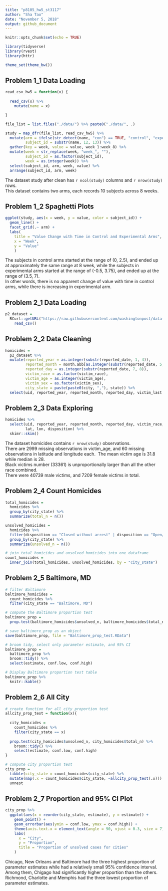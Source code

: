 ```yaml
---
title: "p8105_hw5_st3117"
author: "Sha Tao"
date: "November 5, 2018"
output: github_document
---
```


```r
knitr::opts_chunk$set(echo = TRUE)

library(tidyverse)
library(rvest)
library(httr)

theme_set(theme_bw())
```

## Problem 1_1 Data Loading

```r

read_csv_hw5 = function(x) {
  
  read_csv(x) %>% 
    mutate(name = x)

}

file_list = list.files("./data/") %>% paste0("./data/", .)

study = map_dfr(file_list, read_csv_hw5) %>% 
  mutate(arm = ifelse(str_detect(name, "con") == TRUE, "control", "experimental"),
         subject_id = substr(name, 12, 13)) %>% 
  gather(key = week, value = value, week_1:week_8) %>% 
  mutate(week = str_replace(week, "week_", ""),
         subject_id = as.factor(subject_id),
         week = as.integer(week)) %>% 
  select(subject_id, arm, week, value) %>% 
  arrange(subject_id, arm, week)

```

The dataset study after clean has `r ncol(study)` columns and `r nrow(study)` rows.\
This dataset contains two arms, each records 10 subjects across 8 weeks.

## Problem 1_2 Spaghetti Plots

```r

ggplot(study, aes(x = week, y = value, color = subject_id)) +
  geom_line() +
  facet_grid(.~ arm) +
  labs(
    title = "Value Change with Time in Control and Experimental Arms",
    x = "Week",
    y = "Value"
    )

```

The subjects in control arms started at the range of (0, 2.5), and ended up at approximately the same range at 8 week, while the subjects in experimental arms started at the range of (-0.5, 3.75), and ended up at the range of (3.5, 7).\
In other words, there is no apparent change of value with time in control arms, while there is increasing in experimental arm.

## Problem 2_1 Data Loading

```r

p2_dataset = 
  RCurl::getURL("https://raw.githubusercontent.com/washingtonpost/data-homicides/master/homicide-data.csv") %>%
    read_csv()

```

## Problem 2_2 Data Cleaning

```r

homicides =
  p2_dataset %>% 
  mutate(reported_year = as.integer(substr(reported_date, 1, 4)),
         reported_month = month.abb[as.integer(substr(reported_date, 5, 6))],
         reported_day = as.integer(substr(reported_date, 7, 8)),
         victim_race = as.factor(victim_race),
         victim_age = as.integer(victim_age),
         victim_sex = as.factor(victim_sex),
         city_state = paste(paste0(city, ","), state)) %>% 
  select(uid, reported_year, reported_month, reported_day, victim_last:victim_sex, city_state, lat:disposition)

```

## Problem 2_3 Data Exploring

```r

homicides %>% 
  select(uid, reported_year, reported_month, reported_day, victim_race, victim_age, victim_sex, city_state,
         lat, lon, disposition) %>% 
  skimr::skim()

```

The dataset homicides contains `r nrow(study)` observations.\
There are 2999 missing observations in victim_age, and 60 missing observations in latitude and longitude each.\ 
The mean victim age is 31.8 while median is 28.\
Black victims number (33361) is unproportionally larger than all the other race combined.\
There were 40739 male victims, and 7209 female victims in total.

## Problem 2_4 Count Homicides

```r

total_homicides = 
  homicides %>%
  group_by(city_state) %>% 
  summarize(total_n = n())

unsolved_homicides = 
  homicides %>% 
  filter(disposition == "Closed without arrest" | disposition == "Open/No arrest") %>% 
  group_by(city_state) %>% 
  summarize(unsolved_n = n())

# join total_homicides and unsolved_homicides into one dataframe
count_homicides =
  inner_join(total_homicides, unsolved_homicides, by = "city_state")

```

## Problem 2_5 Baltimore, MD

```r

# filter Baltimore  
baltimore_homicides = 
  count_homicides %>% 
  filter(city_state == "Baltimore, MD")

# compute the Baltimore proportion test
baltimore_prop = 
  prop.test(baltimore_homicides$unsolved_n, baltimore_homicides$total_n)

# save baltimore_prop as an object
save(baltimore_prop, file = "Baltimore_prop_test.RData")

# broom tidy, select only parameter estimate, and 95% CI
baltimore_prop =
  baltimore_prop %>% 
  broom::tidy() %>% 
  select(estimate, conf.low, conf.high)

# Display Baltimore proportion test table
baltimore_prop %>% 
  knitr::kable()

```

## Problem 2_6 All City

```r

# create function for all city proportion test
allcity_prop_test = function(x){
  
  city_homicides = 
    count_homicides %>% 
    filter(city_state == x)
  
  prop.test(city_homicides$unsolved_n, city_homicides$total_n) %>% 
    broom::tidy() %>% 
    select(estimate, conf.low, conf.high)
}

# compute city proportion test
city_prop = 
  tibble(city_state = count_homicides$city_state) %>% 
  mutate(map(.x = count_homicides$city_state, ~allcity_prop_test(.x))) %>% 
  unnest

```

## Problem 2_7 Proportion and 95% CI Plot

```r

city_prop %>% 
  ggplot(aes(x = reorder(city_state, estimate), y = estimate)) +
    geom_point() +
    geom_errorbar(aes(ymin = conf.low, ymax = conf.high)) +
    theme(axis.text.x = element_text(angle = 90, vjust = 0.3, size = 7)) +
    labs(
      x = "City",
      y = "Proportion",
      title = "Proportion of unsolved cases for cities"
    )

```

Chicago, New Orleans and Baltimore had the three highest proportion of parameter estimates while had a relatively small 95% confidence interval.\
Among them, Chigago had significantly higher proportion than the others.\
Richmond, Charlotte and Memphis had the three lowest proportion of parameter estimates.

